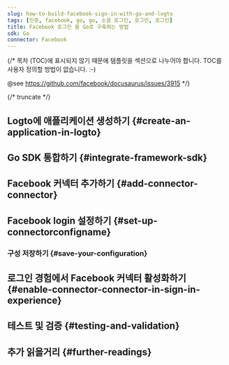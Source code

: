 ```yaml
---
slug: how-to-build-facebook-sign-in-with-go-and-logto
tags: [인증, facebook, go, go, 소셜 로그인, 로그인, 로그인]
title: Facebook 로그인 을 Go로 구축하는 방법
sdk: Go
connector: Facebook
---
```


{/*
  목차 (TOC)에 표시되지 않기 때문에 템플릿을 섹션으로 나누어야 합니다.
  TOC를 사용자 정의할 방법이 없습니다. :-)

  @see https://github.com/facebook/docusaurus/issues/3915
*/}




{/* truncate */}

<Intro connector={connector} sdk="Go" link="https://go.dev" />

## Logto에 애플리케이션 생성하기 \{#create-an-application-in-logto}

<CreateApplication type="Traditional web" framework="Go" />

## Go SDK 통합하기 \{#integrate-framework-sdk}

<IntegrateSdk />

## Facebook 커넥터 추가하기 \{#add-connector-connector}

<AddSocialConnector connector={connector} framework="Go" />

## Facebook login 설정하기 \{#set-up-connectorconfigname}

<ConnectorGuide />

### 구성 저장하기 \{#save-your-configuration}

<SaveYourConfiguration connector={connector} />

## 로그인 경험에서 Facebook 커넥터 활성화하기 \{#enable-connector-connector-in-sign-in-experience}

<EnableSocialConnector connector={connector} />

## 테스트 및 검증 \{#testing-and-validation}

<TestingAndValidation connector={connector} sdk="Go" />

## 추가 읽을거리 \{#further-readings}

<FurtherReadings />